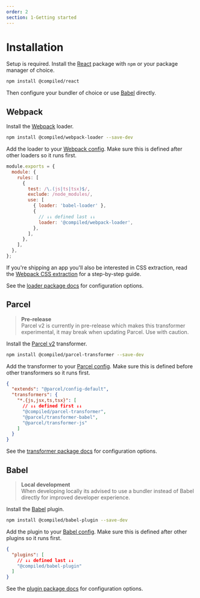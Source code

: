 ```yaml
---
order: 2
section: 1-Getting started
---
```


# Installation

Setup is required.
Install the [React](https://reactjs.org) package with `npm` or your package manager of choice.

```bash
npm install @compiled/react
```

Then configure your bundler of choice or use [Babel](https://babeljs.io) directly.

## Webpack

Install the [Webpack](https://webpack.js.org/) loader.

```bash
npm install @compiled/webpack-loader --save-dev
```

Add the loader to your [Webpack config](https://webpack.js.org/).
Make sure this is defined after other loaders so it runs first.

```js
module.exports = {
  module: {
    rules: [
      {
        test: /\.(js|ts|tsx)$/,
        exclude: /node_modules/,
        use: [
          { loader: 'babel-loader' },
          {
            // ↓↓ defined last ↓↓
            loader: '@compiled/webpack-loader',
          },
        ],
      },
    ],
  },
};
```

If you're shipping an app you'll also be interested in CSS extraction,
read the [Webpack CSS extraction](/css-extraction-webpack) for a step-by-step guide.

See the [loader package docs](/pkg-webpack-loader) for configuration options.

## Parcel

> **Pre-release** <br />
> Parcel v2 is currently in pre-release which makes this transformer experimental,
> it may break when updating Parcel.
> Use with caution.

Install the [Parcel v2](https://v2.parceljs.org) transformer.

```bash
npm install @compiled/parcel-transformer --save-dev
```

Add the transformer to your [Parcel config](https://v2.parceljs.org/configuration/plugin-configuration/).
Make sure this is defined before other transformers so it runs first.

```json
{
  "extends": "@parcel/config-default",
  "transformers": {
    "*.{js,jsx,ts,tsx}": [
      // ↓↓ defined first ↓↓
      "@compiled/parcel-transformer",
      "@parcel/transformer-babel",
      "@parcel/transformer-js"
    ]
  }
}
```

See the [transformer package docs](/pkg-parcel-transformer) for configuration options.

## Babel

> **Local development** <br />
> When developing locally its advised to use a bundler instead of Babel directly for improved developer experience.

Install the [Babel](https://babeljs.io) plugin.

```bash
npm install @compiled/babel-plugin --save-dev
```

Add the plugin to your [Babel config](https://babeljs.io/docs/en/configuration).
Make sure this is defined after other plugins so it runs first.

```json
{
  "plugins": [
    // ↓↓ defined last ↓↓
    "@compiled/babel-plugin"
  ]
}
```

See the [plugin package docs](/pkg-babel-plugin) for configuration options.
